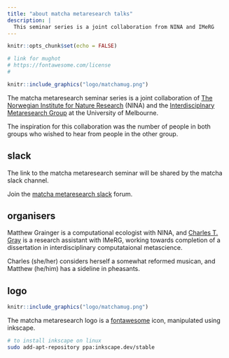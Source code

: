 ```yaml
---
title: "about matcha metaresearch talks"
description: |
  This seminar series is a joint collaboration from NINA and IMeRG 
---
```


```r
knitr::opts_chunk$set(echo = FALSE)
```

```r

# link for mughot
# https://fontawesome.com/license
# 
```

```r
knitr::include_graphics("logo/matchamug.png")
```

The matcha metaresearch seminar series is a joint collaboration of [The Norwegian Institute for Nature Research](https://www.nina.no/english/) (NINA) and the [Interdisciplnary Metaresearch Group](https://imerg.info/) at the University of Melbourne. 

The inspiration for this collaboration was the number of people in both groups who wished to hear from people in the other group. 

## slack

The link to the matcha metaresearch seminar will be shared by the matcha slack channel. 

Join the [matcha metaresearch slack](https://docs.google.com/forms/d/1ZANUQkR93Qz0W2iCIDZKUP1hKDiwg41uLopNJG8a-gY/prefill) forum.


## organisers

Matthew Grainger is a computational ecologist with NINA, and [Charles T. Gray](https://softloud.github.io/onetimetrophybitch/about.html) is a research assistant with IMeRG, working towards completion of a dissertation in interdisciplinary computataional metascience. 

Charles (she/her) considers herself a somewhat reformed musican, and Matthew (he/him) has a sideline in pheasants. 


## logo

```r
knitr::include_graphics("logo/matchamug.png")
```

The matcha metaresearch logo is a [fontawesome](https://fontawesome.com/license) icon, manipulated using inkscape. 

```bash
# to install inkscape on linux
sudo add-apt-repository ppa:inkscape.dev/stable

```

